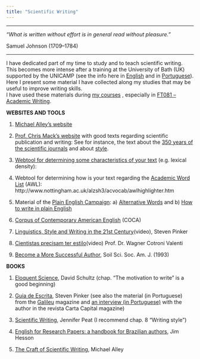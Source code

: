 ```yaml
---
title: "Scientific Writing"
---
```

***

*"What is written without effort is in general read without pleasure."*

Samuel Johnson (1709–1784)

***

I have dedicated part of my time to study and to teach scientific writing. 
This becomes more intense after a training at the University of Bath (UK) 
supported by the UNICAMP (see the info here 
in [English](https://www.bath.ac.uk/announcements/unicamp-delegation-visit-cements-baths-ties-with-brazil/) and in [Portuguese](https://www.unicamp.br/unicamp/noticias/2016/07/25/grupo-da-unicamp-participa-de-curso-na-universidade-de-bath)).  
Here I present some material I have collected along my studies that may be useful to improve writing skills.  
I have used these materials during [my courses](./courses/courses.qmd) , especially in [FT081 – Academic Writing](./material-FT081/material-FT081.qmd).

**WEBSITES AND TOOLS**

1. [Michael Alley's website](https://www.craftofscientificwriting.org/)

2. [Prof. Chris Mack’s website](http://www.lithoguru.com/scientist/science-writing.html) with good texts regarding scientific publication and writing: See for instance, the text about the [350 years of the scientific journals](http://www.lithoguru.com/scientist/litho_papers/JM3%20Editorial%202015%20q1_History.pdf) and about [style](http://www.lithoguru.com/scientist/litho_papers/JM3%20Editorial%202016%20q3_Style.pdf).

3. [Webtool for determining some characteristics of your text](http://www.analyzemywriting.com/) (e.g. lexical density): 

4. Webtool for determining how is your text regarding the [Academic Word List](https://www.uefap.com/vocab/select/awl.htm) (AWL): http://www.nottingham.ac.uk/alzsh3/acvocab/awlhighlighter.htm

5. Material of the [Plain English Campaign](http://www.plainenglish.co.uk/): a) [Alternative Words](http://wordpress.ft.unicamp.br/vitor/wp-content/uploads/sites/30/2017/09/alternative-words-plain-english-campaign.pdf) and  b) [How to write in plain English](http://wordpress.ft.unicamp.br/vitor/wp-content/uploads/sites/30/2017/09/howto-plain-englissh-dicas.pdf)

6. [Corpus of Contemporary American English](https://corpus.byu.edu/coca/) (COCA)

7. [Linguistics, Style and Writing in the 21st Century](https://www.youtube.com/watch?v=OV5J6BfToSw)(video), Steven Pinker

8. [Cientistas precisam ter estilo](https://www.youtube.com/watch?v=HPRhb4aXrLM)(video) Prof. Dr. Wagner Cotroni Valenti

9. [Become a More Successful Author](https://doi.org/10.2136/sssaj1993.03615995005700010001x), Soil Sci. Soc. Am. J. (1993)

**BOOKS**

1. [Eloquent Science](https://www.amazon.com/Eloquent-Science-Practical-Becoming-Scientist/dp/1878220918), David Schultz (chap.  “The motivation to write” is a good beginning)

2. [Guia de Escrita](https://www.amazon.com.br/Guia-Escrita-conceber-precis%C3%A3o-eleg%C3%A2ncia-ebook/dp/B01L7NWTPC), Steven Pinker (see also the material (in Portuguese) from the [Galileu](http://revistagalileu.globo.com/Life-Hacks/noticia/2016/10/7-dicas-de-steven-pinker-para-escrever-melhor.html) magazine and [an interview (in Portuguese)](http://www.cartaeducacao.com.br/entrevistas/steven-pinker-boa-escrita-requer-empatia/) with the author in the revista Carta Capital magazine)

3. [Scientific Writing](https://www.amazon.com/Scientific-Writing-Easy-When-Know/dp/0727916254), Jennifer Peat (I recommend chap. 8 “Writing style”)

4. [English for Research Papers: a handbook for Brazilian authors](https://www.amazon.com/English-Research-Papers-Handbook-Brazilian-ebook/dp/B00GPT0FXW), Jim Hesson

5. [The Craft of Scientific Writing](https://www.amazon.com.br/Craft-Scientific-Writing-Michael-Alley/dp/1441982876), Michael Alley
